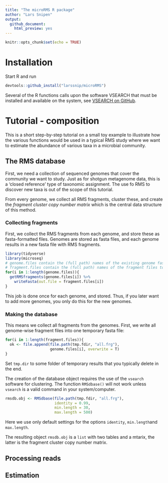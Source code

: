 ```yaml
---
title: "The microRMS R package"
author: "Lars Snipen"
output: 
  github_document:
    html_preview: yes
---
```


```r
knitr::opts_chunk$set(echo = TRUE)
```

# Installation
Start R and run
```r
devtools::github_install("larssnip/microRMS")
```

Several of the R functions calls upon the software VSEARCH that must be installed and available on the system, see [VSEARCH on GitHub](https://github.com/torognes/vsearch).



# Tutorial - composition
This is a short step-by-step tutorial on a small toy example to illustrate how the various functions would be used in a typical RMS study where we want to estimate the abundance of various taxa in a microbial community.

## The RMS database
First, we need a collection of sequenced genomes that cover the community we want to study. Just as for shotgun metagenome data, this is a 'closed reference' type of taxonomic assignment. The use fo RMS to discover new taxa is out of the scope of this tutorial.

From every genome, we collect all RMS fragments, cluster these, and create the *fragment cluster copy number matrix* which is the central data structure of this method.

### Collecting fragments
First, we collect the RMS fragments from each genome, and store these as fasta-formatted files. Genomes are stored as fasta files, and each genome results in a new fasta file with RMS fragments.
```r
library(tidyverse)
library(microseq)
# genome.files contain the (full path) names of the existing genome fasta files
# fragment.files contain the (full path) names of the fragment files to be created here
for(i in 1:length(genome.files)){
  getRMSfragments(genome.files[i]) %>% 
    writeFasta(out.file = fragment.files[i])
}
```
This job is done once for each genome, and stored. Thus, if you later want to add more genomes, you only do this for the new genomes.


### Making the database
This means we collect all fragments from the genomes. First, we write all genome-wise fragment files into one temporary fasta file:
```r
for(i in 1:length(fragment.files)){
  ok <- file.append(file.path(tmp.fdir, "all.frg"),
                    genome.files[i], overwrite = T)
}
```
Set `tmp.dir` to some folder of temporary results that you typically delete in the end.

The creation of the database object requires the use of the `vsearch` software for clustering. The function `RMSdbase()` will not work unless `vsearch` is a valid command in your system/computer.
```r
rmsdb.obj <- RMSdbase(file.path(tmp.fdir, "all.frg"),
                      identity = 0.99,
                      min.length = 30,
                      max.length = 500)
```
Here we use only default settings for the options `identity`, `min.length`and `max.length`.

The resulting object `rmsdb.obj` is a `list` with two tables and a mtarix, the latter is the fragment cluster copy number matrix.


## Processing reads


## Estimation





